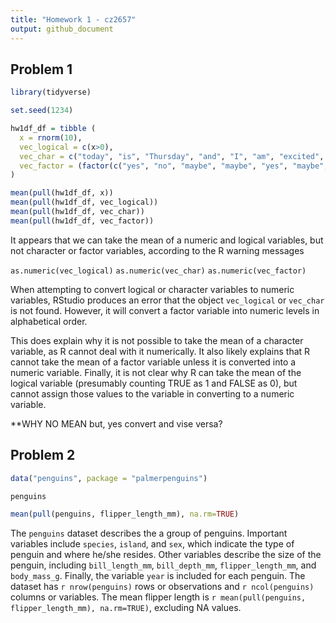 ```yaml
---
title: "Homework 1 - cz2657"
output: github_document
---
```


## Problem 1

```r

library(tidyverse) 

set.seed(1234)

hw1df_df = tibble (
  x = rnorm(10), 
  vec_logical = c(x>0), 
  vec_char = c("today", "is", "Thursday", "and", "I", "am", "excited", "for", "Friday", "tomorrow"), 
  vec_factor = (factor(c("yes", "no", "maybe", "maybe", "yes", "maybe", "no", "yes", "yes", "no")))
)

mean(pull(hw1df_df, x))
mean(pull(hw1df_df, vec_logical))
mean(pull(hw1df_df, vec_char))
mean(pull(hw1df_df, vec_factor))
```

It appears that we can take the mean of a numeric and logical variables, but not character or factor variables, according to the R warning messages 

`as.numeric(vec_logical)`
`as.numeric(vec_char)`
`as.numeric(vec_factor)`

When attempting to convert logical or character variables to numeric variables, RStudio produces an error that the object `vec_logical` or `vec_char` is not found. However, it will convert a factor variable into numeric levels in alphabetical order. 

This does explain why it is not possible to take the mean of a character variable, as R cannot deal with it numerically. It also likely explains that R cannot take the mean of a factor variable unless it is converted into a numeric variable. Finally, it is not clear why R can take the mean of the logical variable (presumably counting TRUE as 1 and FALSE as 0), but cannot assign those values to the variable in converting to a numeric variable. 

**WHY NO MEAN but, yes convert and vise versa? 

## Problem 2

```r
data("penguins", package = "palmerpenguins")

penguins 

mean(pull(penguins, flipper_length_mm), na.rm=TRUE)
```

The `penguins` dataset describes the a group of penguins. Important variables include `species`, `island`, and `sex`, which indicate the type of penguin and where he/she resides. Other variables describe the size of the penguin, including `bill_length_mm`, `bill_depth_mm`, `flipper_length_mm`, and `body_mass_g`. Finally, the variable `year` is included for each penguin. The dataset has `r nrow(penguins)` rows or observations and `r ncol(penguins)` columns or variables. The mean flipper length is `r mean(pull(penguins, flipper_length_mm), na.rm=TRUE)`, excluding NA values. 
